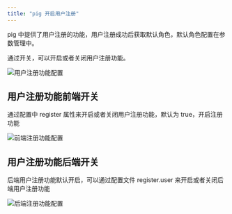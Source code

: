 ```yaml
---
title: "pig 开启用户注册"
---
```


pig 中提供了用户注册的功能，用户注册成功后获取默认角色，默认角色配置在参数管理中。

通过开关，可以开启或者关闭用户注册功能。

![用户注册功能配置](/images/1648650680678-26b7ccd7-41de-4c0a-8cb2-ff42e37915bc.png)

## 用户注册功能前端开关

<Warning>
通过配置中 register 属性来开启或者关闭用户注册功能，默认为 true，开启注册功能
</Warning>

![前端注册功能配置](https://minio.pigx.top/oss/202308/1691401453.png)

## 用户注册功能后端开关

<Warning>
后端用户注册功能默认开启，可以通过配置文件 register.user 来开启或者关闭后端用户注册功能
</Warning>

![后端注册功能配置](https://minio.pigx.vip/oss/1648650806.png)
